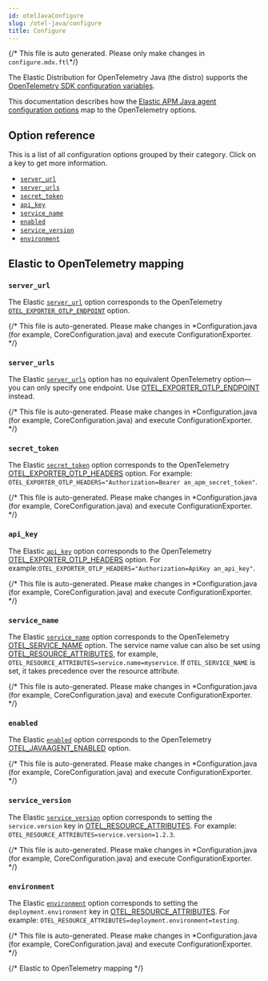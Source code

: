 ```yaml
---
id: otelJavaConfigure
slug: /otel-java/configure
title: Configure
---
```

{/* This file is auto generated. Please only make changes in `configure.mdx.ftl`*/}

The Elastic Distribution for OpenTelemetry Java (the distro) supports the
[OpenTelemetry SDK configuration variables](https://opentelemetry.io/docs/languages/sdk-configuration/general/).

This documentation describes how the [Elastic APM Java agent configuration options](https://www.elastic.co/guide/en/apm/agent/java/current/index.html)
map to the OpenTelemetry options.

## Option reference

This is a list of all configuration options grouped by their category.
Click on a key to get more information.

* [`server_url`](#server_url)
* [`server_urls`](#server_urls)
* [`secret_token`](#secret_token)
* [`api_key`](#api_key)
* [`service_name`](#service_name)
* [`enabled`](#enabled)
* [`service_version`](#service_version)
* [`environment`](#environment)

## Elastic to OpenTelemetry mapping

### `server_url`

The Elastic [`server_url`](https://www.elastic.co/guide/en/apm/agent/java/current/config-reporter.html#config-server-url) option corresponds to the OpenTelemetry [`OTEL_EXPORTER_OTLP_ENDPOINT`](https://opentelemetry.io/docs/concepts/sdk-configuration/otlp-exporter-configuration/#otel_exporter_otlp_endpoint) option.

{/* This file is auto-generated. Please make changes in *Configuration.java (for example, CoreConfiguration.java) and execute ConfigurationExporter. */}

### `server_urls`

The Elastic [`server_urls`](https://www.elastic.co/guide/en/apm/agent/java/current/config-reporter.html#config-server-urls) option has no equivalent OpenTelemetry option—you can only specify one endpoint. Use [OTEL_EXPORTER_OTLP_ENDPOINT](https://opentelemetry.io/docs/concepts/sdk-configuration/otlp-exporter-configuration/#otel_exporter_otlp_endpoint) instead.

{/* This file is auto-generated. Please make changes in *Configuration.java (for example, CoreConfiguration.java) and execute ConfigurationExporter. */}

### `secret_token`

The Elastic [`secret_token`](https://www.elastic.co/guide/en/apm/agent/java/current/config-reporter.html#config-secret-token) option corresponds to the OpenTelemetry [OTEL_EXPORTER_OTLP_HEADERS](https://opentelemetry.io/docs/concepts/sdk-configuration/otlp-exporter-configuration/#otel_exporter_otlp_headers) option. For example: `OTEL_EXPORTER_OTLP_HEADERS="Authorization=Bearer an_apm_secret_token"`.

{/* This file is auto-generated. Please make changes in *Configuration.java (for example, CoreConfiguration.java) and execute ConfigurationExporter. */}

### `api_key`

The Elastic [`api_key`](https://www.elastic.co/guide/en/apm/agent/java/current/config-reporter.html#config-api-key) option corresponds to the OpenTelemetry [OTEL_EXPORTER_OTLP_HEADERS](https://opentelemetry.io/docs/concepts/sdk-configuration/otlp-exporter-configuration/#otel_exporter_otlp_headers) option. For example:`OTEL_EXPORTER_OTLP_HEADERS="Authorization=ApiKey an_api_key"`.

{/* This file is auto-generated. Please make changes in *Configuration.java (for example, CoreConfiguration.java) and execute ConfigurationExporter. */}

### `service_name`

The Elastic [`service_name`](https://www.elastic.co/guide/en/apm/agent/java/current/config-core.html#config-service-name) option corresponds to the OpenTelemetry [OTEL_SERVICE_NAME](https://opentelemetry.io/docs/concepts/sdk-configuration/general-sdk-configuration/#otel_service_name) option. The service name value can also be set using [OTEL_RESOURCE_ATTRIBUTES](https://opentelemetry.io/docs/concepts/sdk-configuration/general-sdk-configuration/#otel_resource_attributes), for example, `OTEL_RESOURCE_ATTRIBUTES=service.name=myservice`. If `OTEL_SERVICE_NAME` is set, it takes precedence over the resource attribute.

{/* This file is auto-generated. Please make changes in *Configuration.java (for example, CoreConfiguration.java) and execute ConfigurationExporter. */}

### `enabled`

The Elastic [`enabled`](https://www.elastic.co/guide/en/apm/agent/java/current/config-core.html#config-enabled) option corresponds to the OpenTelemetry [OTEL_JAVAAGENT_ENABLED](https://opentelemetry.io/docs/languages/java/automatic/agent-config/#suppressing-specific-auto-instrumentation) option.

{/* This file is auto-generated. Please make changes in *Configuration.java (for example, CoreConfiguration.java) and execute ConfigurationExporter. */}

### `service_version`

The Elastic [`service_version`](https://www.elastic.co/guide/en/apm/agent/java/current/config-core.html#config-service-version) option corresponds to setting the `service.version` key in [OTEL_RESOURCE_ATTRIBUTES](https://opentelemetry.io/docs/concepts/sdk-configuration/general-sdk-configuration/#otel_resource_attributes). For example: `OTEL_RESOURCE_ATTRIBUTES=service.version=1.2.3`.

{/* This file is auto-generated. Please make changes in *Configuration.java (for example, CoreConfiguration.java) and execute ConfigurationExporter. */}

### `environment`

The Elastic [`environment`](https://www.elastic.co/guide/en/apm/agent/java/current/config-core.html#config-environment) option corresponds to setting the `deployment.environment` key in [OTEL_RESOURCE_ATTRIBUTES](https://opentelemetry.io/docs/concepts/sdk-configuration/general-sdk-configuration/#otel_resource_attributes). For example: `OTEL_RESOURCE_ATTRIBUTES=deployment.environment=testing`.

{/* This file is auto-generated. Please make changes in *Configuration.java (for example, CoreConfiguration.java) and execute ConfigurationExporter. */}



{/* Elastic to OpenTelemetry mapping */}
